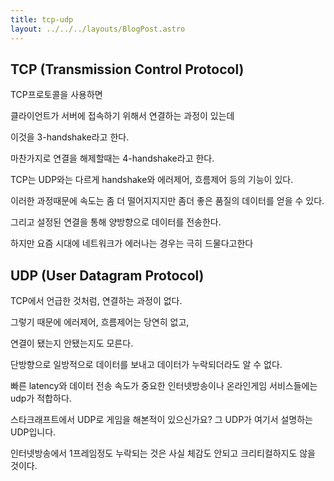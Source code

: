 ```yaml
---
title: tcp-udp
layout: ../../../layouts/BlogPost.astro
---
```


## TCP \(Transmission Control Protocol\)

TCP프로토콜을 사용하면

클라이언트가 서버에 접속하기 위해서 연결하는 과정이 있는데

이것을 3-handshake라고 한다.

마찬가지로 연결을 해제할때는 4-handshake라고 한다.

TCP는 UDP와는 다르게 handshake와 에러제어, 흐름제어 등의 기능이 있다.

이러한 과정때문에 속도는 좀 더 떨어지지지만 좀더 좋은 품질의 데이터를 얻을 수 있다.

그리고 설정된 연결을 통해 양방향으로 데이터를 전송한다.

하지만 요즘 시대에 네트워크가 에러나는 경우는 극히 드물다고한다

## UDP \(User Datagram Protocol\)

TCP에서 언급한 것처럼, 연결하는 과정이 없다.

그렇기 때문에 에러제어, 흐름제어는 당연히 없고,

연결이 됐는지 안됐는지도 모른다.

단방향으로 일방적으로 데이터를 보내고 데이터가 누락되더라도 알 수 없다.

빠른 latency와 데이터 전송 속도가 중요한 인터넷방송이나 온라인게임 서비스들에는 udp가 적합하다.

스타크래프트에서 UDP로 게임을 해본적이 있으신가요? 그 UDP가 여기서 설명하는 UDP입니다.

인터넷방송에서 1프레임정도 누락되는 것은 사실 체감도 안되고 크리티컬하지도 않을 것이다.

